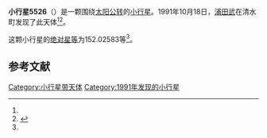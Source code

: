 {{Infobox planet
| bgcolour = #FFFFC0
| name = 5526 Kenzo
| symbol = 
| image = 
| caption = 
| discovery = yes
| discovery_ref = 
| discoverer = [[浦田武|浦田武]]
| discovery_site = [[清水町|清水町]] 
| discovered = 1991年10月18日
| designations = yes
| mp_name = 
| named_after = 
| alt_names = 1991 UP1/ 1948 UB / 1982 SE7 / 1990 MD
| mp_category = [[主带小行星|主带小行星]]
| orbit_ref = <ref name="a">[http://ssd.jpl.nasa.gov/sbdb.cgi?sstr=5526 5526 Kenzo] {{Wayback|url=http://ssd.jpl.nasa.gov/sbdb.cgi?sstr=5526 |date=20140829072403 }}，小行星數據庫瀏覽器（JPL Small-Body Database Browser）－[[美国国家航空航天局|美国国家航空航天局]]喷气推进实验室</ref>
| epoch = 2456400.5 (2013年4月18日更新)
| aphelion = {{convert|3.0643098|AU|km|3|abbr=on|lk=out}}
| perihelion = {{convert|2.2116702|AU|km|3|abbr=on}}
| semimajor = {{convert|2.6379900|AU|km|3|abbr=on}}
| eccentricity = 0.1616078
| period = 1564.977678 [[日|日]]<br />4.28[[儒略年|儒略年]]
| avg_speed = 
| inclination = 13.56234
| asc_node = 224.18859
| mean_anomaly = 
| arg_peri = 152.02583
| satellites = 
| physical_characteristics = yes
| dimensions = 
| mass = 
| density = 
| surface_grav = 
| escape_velocity = 
| sidereal_day = 
| axial_tilt = 
| pole_ecliptic_lat = 
| pole_ecliptic_lon = 
| albedo = 
| temperatures= 
| temp_name1 = 
| mean_temp_1 = 
| max_temp_1 = 
| temp_name2 = 
| max_temp_2 = 
| spectral_type = 
| abs_magnitude = 152.02583
}}

'''小行星5526'''（{{lang-en|5526 Kenzo}}）是一颗围绕[[太阳|太阳]][[公转|公转]]的[[小行星|小行星]]。1991年10月18日，[[浦田武|浦田武]]在清水町发现了此天体<ref name="a" /><ref>{{cite news|title=小行星列表|url=http://cfa-www.harvard.edu/iau/lists/NumberedMPs.txt|accessdate=2013-07-08|newspaper=哈佛大学|archive-date=2008-05-17|archive-url=https://web.archive.org/web/20080517010638/http://cfa-www.harvard.edu/iau/lists/NumberedMPs.txt|dead-url=no}}</ref>。

这颗小行星的[[绝对星等|绝对星等]]为152.02583等<ref name="a" />。

==参考文献==
{{reflist}}
{{Minor Planet Number|[[小行星5525|小行星5525]]|[[小行星5527|小行星5527]]}}

{{小天体}}

[[Category:小行星带天体|Category:小行星带天体]]
[[Category:1991年发现的小行星|Category:1991年发现的小行星]]

{{asteroid-stub}}